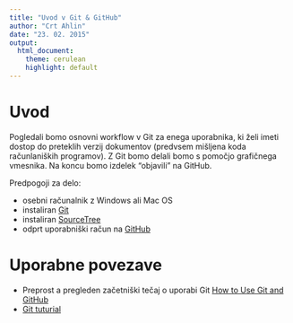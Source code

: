 ```yaml
---
title: "Uvod v Git & GitHub"
author: "Crt Ahlin"
date: "23. 02. 2015"
output: 
  html_document:
    theme: cerulean
    highlight: default
---
```


# Uvod

Pogledali bomo osnovni workflow v Git za enega uporabnika, ki želi imeti dostop do preteklih verzij dokumentov (predvsem mišljena koda računlaniških programov). Z Git bomo delali bomo s pomočjo grafičnega vmesnika. Na koncu bomo izdelek "objavili" na GitHub.

Predpogoji za delo:

- osebni računalnik z Windows ali Mac OS
- instaliran [Git](http://git-scm.com/)
- instaliran [SourceTree](http://www.sourcetreeapp.com/)
- odprt uporabniški račun na [GitHub](https://github.com/)

# Uporabne povezave

- Preprost a pregleden začetniški tečaj o uporabi Git [How to Use Git and GitHub](https://www.udacity.com/course/ud775)
- [Git tuturial](http://git-scm.com/docs/gittutorial)
